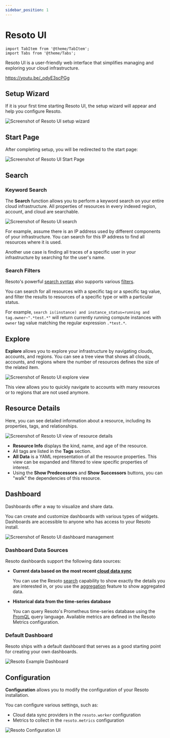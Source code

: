 ```yaml
---
sidebar_position: 1
---
```


# Resoto UI

```mdx-code-block
import TabItem from '@theme/TabItem';
import Tabs from '@theme/Tabs';
```

Resoto UI is a user-friendly web interface that simplifies managing and exploring your cloud infrastructure.

https://youtu.be/_odyE3scPGg

## Setup Wizard

If it is your first time starting Resoto UI, the setup wizard will appear and help you configure Resoto.

![Screenshot of Resoto UI setup wizard](./img/setup-wizard.png)

## Start Page

After completing setup, you will be redirected to the start page:

![Screenshot of Resoto UI Start Page](./img/start-page.png)

## Search

### Keyword Search

The **Search** function allows you to perform a keyword search on your entire cloud infrastructure. All properties of resources in every indexed region, account, and cloud are searchable.

![Screenshot of Resoto UI search](./img/search.png)

For example, assume there is an IP address used by different components of your infrastructure. You can search for this IP address to find all resources where it is used.

Another use case is finding all traces of a specific user in your infrastructure by searching for the user's name.

### Search Filters

Resoto's powerful [search syntax](../../../reference/search/index.mdx) also supports various [filters](../../../reference/search/filters.mdx).

You can search for all resources with a specific tag or a specific tag value, and filter the results to resources of a specific type or with a particular status.

For example, `search is(instance) and instance_status=running and tag.owner~".*test.*"` will return currently running compute instances with `owner` tag value matching the regular expression `.*test.*`.

## Explore

**Explore** allows you to explore your infrastructure by navigating clouds, accounts, and regions. You can see a tree view that shows all clouds, accounts, and regions where the number of resources defines the size of the related item.

![Screenshot of Resoto UI explore view](./img/explore.png)

This view allows you to quickly navigate to accounts with many resources or to regions that are not used anymore.

## Resource Details

Here, you can see detailed information about a resource, including its properties, tags, and relationships.

![Screenshot of Resoto UI view of resource details](./img/resource-details.png)

- **Resource Info** displays the kind, name, and age of the resource.
- All tags are listed in the **Tags** section.
- **All Data** is a YAML representation of all the resource properties. This view can be expanded and filtered to view specific properties of interest.
- Using the **Show Predecessors** and **Show Successors** buttons, you can "walk" the dependencies of this resource.

## Dashboard

Dashboards offer a way to visualize and share data.

You can create and customize dashboards with various types of widgets. Dashboards are accessible to anyone who has access to your Resoto install.

![Screenshot of Resoto UI dashboard management](./img/dashboard-manage.png)

### Dashboard Data Sources

Resoto dashboards support the following data sources:

- **Current data based on the most recent [cloud data sync](../../../concepts/cloud-data-sync/index.mdx)**

  You can use the Resoto [search](../../../reference/search/index.mdx) capability to show exactly the details you are interested in, or you use the [aggregation](../../../reference/search/aggregation.mdx) feature to show aggregated data.

- **Historical data from the time-series database**

  You can query Resoto's Prometheus time-series database using the [PromQL](https://prometheus.io/docs/prometheus/latest/querying/basics) query language. Available metrics are defined in the Resoto Metrics configuration.

### Default Dashboard

Resoto ships with a default dashboard that serves as a good starting point for creating your own dashboards.

![Resoto Example Dashboard](./img/dashboard-example.png)

## Configuration

**Configuration** allows you to modify the configuration of your Resoto installation.

You can configure various settings, such as:

- Cloud data sync providers in the `resoto.worker` configuration
- Metrics to collect in the `resoto.metrics` configuration

![Resoto Configuration UI](./img/configuration.png)
